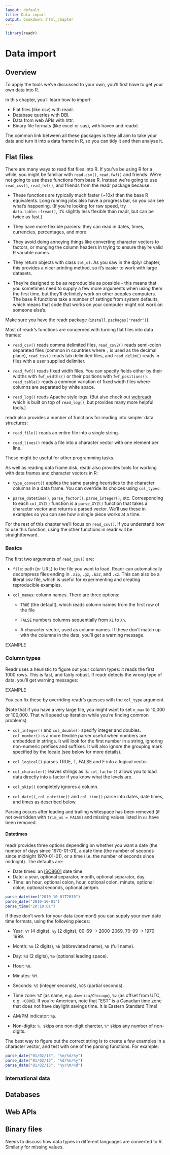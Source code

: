 ```yaml
---
layout: default
title: Data import
output: bookdown::html_chapter
---
```


```r
library(readr)
```

# Data import

## Overview

To apply the tools we've discussed to your own, you'll first have to get your own data into R.

In this chapter, you'll learn how to import:

* Flat files (like csv) with readr.
* Database queries with DBI.
* Data from web APIs with httr.
* Binary file formats (like excel or sas), with haven and readxl.

The common link between all these packages is they all aim to take your data and turn it into a data frame in R, so you can tidy it and then analyse it.

## Flat files

There are many ways to read flat files into R. If you've be using R for a while, you might be familiar with `read.csv()`, `read.fwf()` and friends. We're not going to use these functions from base R. Instead we're going to use `read_csv()`, `read_fwf()`, and friends from the readr package because:

* These functions are typically much faster (~10x) than the base R equivalents.
  Long running jobs also have a progress bar, so you can see what's
  happening. (If you're looking for raw speed, try `data.table::fread()`, 
  it's slightly less flexible than readr, but can be twice as fast.)
  
* They have more flexible parsers: they can read in dates, times, currencies,
  percentages, and more. 
  
* They avoid doing annoying things like converting character vectors to 
  factors, or munging the column headers in trying to ensure they're valid R 
  variable names.

* They return objects with class `tbl_df`. As you saw in the dplyr chapter,
  this provides a nicer printing method, so it's easier to work with large
  datasets.

* They're designed to be as reproducible as possible - this means that you
  sometimes need to supply a few more arguments when using them the first
  time, but they'll definitely work on other peoples computers. The base R
  functions take a number of settings from system defaults, which means that
  code that works on your computer might not work on someone else's.

Make sure you have the readr package (`install.packages("readr")`).

Most of readr's functions are concerned with turning flat files into data frames:

* `read_csv()` reads comma delimited files, `read_csv2()` reads semi-colon
  separated files (common in countries where `,` is used as the decimal place),
  `read_tsv()` reads tab delimited files, and `read_delim()` reads in files
  with a user supplied delimiter.

* `read_fwf()` reads fixed width files. You can specify fields either by their
  widths with `fwf_widths()` or their positions with `fwf_positions()`. 
  `read_table()` reads a common variation of fixed width files where columns
  are separated by white space.

* `read_log()` reads Apache style logs. (But also check out
  [webreadr](https://github.com/Ironholds/webreadr) which is built on top 
  of `read_log()`, but provides many more helpful tools.)

readr also provides a number of functions for reading into simpler data structures:

* `read_file()` reads an entire file into a single string.

* `read_lines()` reads a file into a character vector with one element per line.

These might be useful for other programming tasks.

As well as reading data frame disk, readr also provides tools for working with data frames and character vectors in R:

* `type_convert()` applies the same parsing heuristics to the character columns
  in a data frame. You can override its choices using `col_types`.
  
* `parse_datetime()`, `parse_factor()`, `parse_integer()`, etc. Corresponding
  to each `col_XYZ()` function is a `parse_XYZ()` function that takes a 
  character vector and returns a parsed vector. We'll use these in examples
  so you can see how a single piece works at a time.

For the rest of this chapter we'll focus on `read_csv()`. If you understand how to use this function, using the other functions in readr will be straightforward.

### Basics

The first two arguments of `read_csv()` are:

* `file`: path (or URL) to the file you want to load. Readr can automatically 
  decompress files ending in `.zip`, `.gz`, `.bz2`, and `.xz`. This can also
  be a literal csv file, which is useful for experimenting and creating
  reproducible examples.
  
* `col_names`: column names. There are three options:
  
    * `TRUE` (the default), which reads column names from the first row 
      of the file
      
    * `FALSE` numbers columns sequentially from `X1` to `Xn`.
    
    * A character vector, used as column names. If these don't match up
      with the columns in the data, you'll get a warning message.

EXAMPLE

### Column types

Readr uses a heuristic to figure out your column types: it reads the first 1000 rows. This is fast, and fairly robust. If readr detects the wrong type of data, you'll get warning messages:

EXAMPLE

You can fix these by overriding readr's guesses with the `col_type` argument. 

(Note that if you have a very large file, you might want to set `n_max` to 10,000 or 100,000. That will speed up iteration while you're finding common problems)

* `col_integer()` and `col_double()` specify integer and doubles. `col_number()`
  is a more flexible parser useful when numbers are embedded in strings. It will 
  look for the first number in a string, ignoring non-numeric prefixes and
  suffixes. It will also ignore the grouping mark specified by the locale 
  (see below for more details).
  
* `col_logical()` parses TRUE, T, FALSE and F into a logical vector.
  
* `col_character()` leaves strings as is. `col_factor()` allows you to load
  data directly into a factor if you know what the levels are.
  
* `col_skip()` completely ignores a column.

* `col_date()`, `col_datetime()` and `col_time()` parse into dates, date times,
  and times as described below.

Parsing occurs after leading and trailing whitespace has been removed (if not overridden with `trim_ws = FALSE`) and missing values listed in `na` have been removed.

#### Datetimes

readr provides three options depending on whether you want a date (the number of days since 1970-01-01), a date time (the number of seconds since midnight 1970-01-01), or a time (i.e. the number of seconds since midnight). The defaults are:

* Date times: an [ISO8601](https://en.wikipedia.org/wiki/ISO_8601) date time.
* Date: a year, optional separator, month, optional separator, day.
* Time: an hour, optional colon, hour, optional colon, minute, optional colon,
  optional seconds, optional am/pm.

```r
parse_datetime("2010-10-01T2010")
parse_date("2010-10-01")
parse_time("20:10:01")
```

If these don't work for your data (common!) you can supply your own date time formats, using the following pieces:

* Year: `%Y` (4 digits). `%y` (2 digits); 00-69 -> 2000-2069, 70-99 -> 1970-1999.

* Month: `%m` (2 digits), `%b` (abbreviated name), `%B` (full name).

* Day: `%d` (2 digits), `%e` (optional leading space).

* Hour: `%H`.

* Minutes: `%M`.

* Seconds: `%S` (integer seconds), `%OS` (partial seconds).

* Time zone: `%Z` (as name, e.g. `America/Chicago`), `%z` (as offset from UTC, 
  e.g. `+0800`). If you're American, note that "EST" is a Canadian time zone 
  that does not have daylight savings time. It is \emph{not} Eastern Standard 
  Time!

* AM/PM indicator: `%p`.

* Non-digits: `%.` skips one non-digit charcter, `%*` skips any number of 
  non-digits.

The best way to figure out the correct string is to create a few examples in a character vector, and test with one of the parsing functions. For example:

```r
parse_date("01/02/15", "%m/%d/%y")
parse_date("01/02/15", "%d/%m/%y")
parse_date("01/02/15", "%y/%m/%d")
```

### International data

## Databases

## Web APIs

## Binary files

Needs to discuss how data types in different languages are converted to R. Similarly for missing values.
